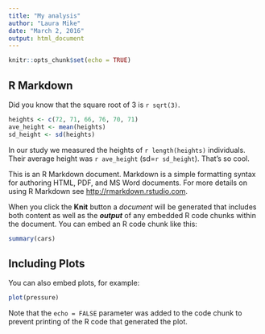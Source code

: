```yaml
---
title: "My analysis"
author: "Laura Mike"
date: "March 2, 2016"
output: html_document
---
```


```r
knitr::opts_chunk$set(echo = TRUE)
```

## R Markdown
Did you know that the square root of 3 is `r sqrt(3)`.

```r
heights <- c(72, 71, 66, 76, 70, 71)
ave_height <- mean(heights)
sd_height <- sd(heights)
```

In our study we measured the heights of `r length(heights)` individuals. Their average height was `r ave_height` (sd=`r sd_height`). That's so cool.

This is an R Markdown document. Markdown is a simple formatting syntax for authoring HTML, PDF, and MS Word documents. For more details on using R Markdown see <http://rmarkdown.rstudio.com>.

When you click the **Knit** button a *document* will be generated that includes both content as well as the ***output*** of any embedded R code chunks within the document. You can embed an R code chunk like this:

```r
summary(cars)
```

## Including Plots

You can also embed plots, for example:

```r
plot(pressure)
```

Note that the `echo = FALSE` parameter was added to the code chunk to prevent printing of the R code that generated the plot.
